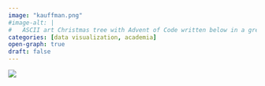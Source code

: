 ```yaml
---
image: "kauffman.png"
#image-alt: |
#	ASCII art Christmas tree with Advent of Code written below in a green monospace font.
categories: [data visualization, academia]
open-graph: true
draft: false
---
```


![](kauffman.png){fig-alt="A time-series graph showing the entreprenueral index for the US, Kansas, and other competing states, with Kansas being the lowest on 2018."}
